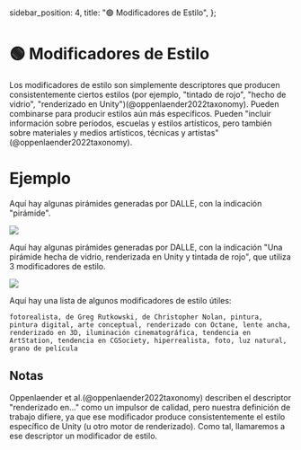   sidebar_position: 4,
  title: "🟢 Modificadores de Estilo",
};

# 🟢 Modificadores de Estilo

Los modificadores de estilo son simplemente descriptores que producen consistentemente ciertos estilos (por ejemplo, "tintado de rojo", "hecho de vidrio", "renderizado en Unity")(@oppenlaender2022taxonomy). Pueden combinarse para producir estilos aún más específicos. Pueden "incluir información sobre períodos, escuelas y estilos artísticos, pero también sobre materiales y medios artísticos, técnicas y artistas"(@oppenlaender2022taxonomy).

# Ejemplo

Aquí hay algunas pirámides generadas por DALLE, con la indicación "pirámide".

<div style={{ textAlign: "center" }}>
  <Image
    src="/docs/assets/images_chapter/pyramids.webp"
    width={2340}
    height={592}
    style={{ width: "750px", margin: "auto" }}
  />
</div>

Aquí hay algunas pirámides generadas por DALLE, con la indicación "Una pirámide hecha de vidrio, renderizada en Unity y tintada de rojo", que utiliza 3 modificadores de estilo.

<div style={{ textAlign: "center" }}>
  <Image
    src="/docs/assets/images_chapter/red_pyramids.webp"
    width={2340}
    height={592}
    style={{ width: "750px", margin: "auto" }}
  />
</div>

Aquí hay una lista de algunos modificadores de estilo útiles:

```text
fotorealista, de Greg Rutkowski, de Christopher Nolan, pintura, pintura digital, arte conceptual, renderizado con Octane, lente ancha, renderizado en 3D, iluminación cinematográfica, tendencia en ArtStation, tendencia en CGSociety, hiperrealista, foto, luz natural, grano de película
```

## Notas

Oppenlaender et al.(@oppenlaender2022taxonomy) describen el descriptor "renderizado en..." como un impulsor de calidad, pero nuestra definición de trabajo difiere, ya que ese modificador produce consistentemente el estilo específico de Unity (u otro motor de renderizado). Como tal, llamaremos a ese descriptor un modificador de estilo.
